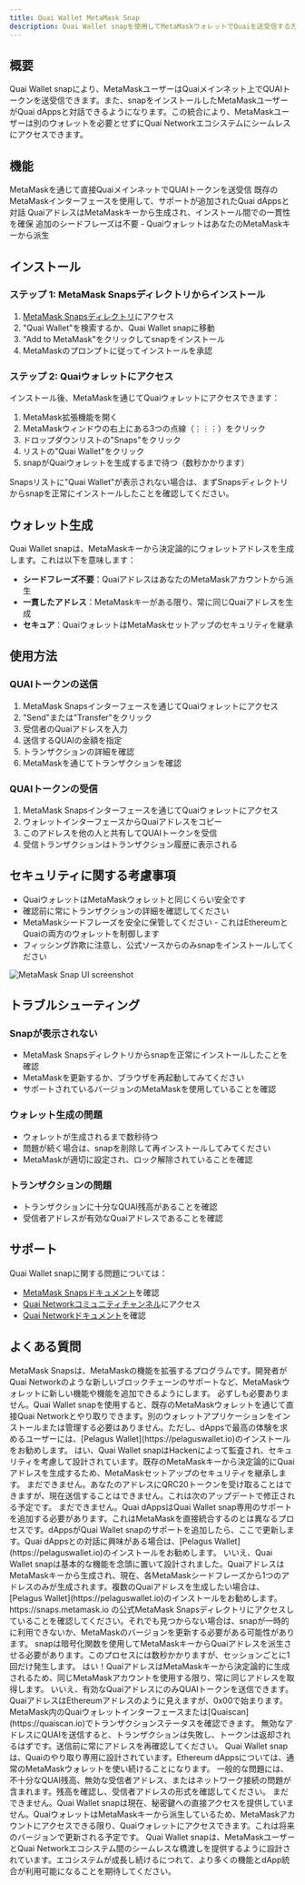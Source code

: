 ```yaml
---
title: Quai Wallet MetaMask Snap
description: Quai Wallet snapを使用してMetaMaskウォレットでQuaiを送受信する方法を学びます。
---
```


## 概要

Quai Wallet snapにより、MetaMaskユーザーはQuaiメインネット上でQUAIトークンを送受信できます。また、snapをインストールしたMetaMaskユーザーがQuai dAppsと対話できるようになります。この統合により、MetaMaskユーザーは別のウォレットを必要とせずにQuai Networkエコシステムにシームレスにアクセスできます。

## 機能

<CardGroup cols={2}>
  <Card
    title='QUAIトークンサポート'
    icon='coins'
  >
    MetaMaskを通じて直接QuaiメインネットでQUAIトークンを送受信
  </Card>
  <Card
    title='dApp統合'
    icon='puzzle-piece'
  >
    既存のMetaMaskインターフェースを使用して、サポートが追加されたQuai dAppsと対話
  </Card>
  <Card
    title='決定論的アドレス'
    icon='key'
  >
    QuaiアドレスはMetaMaskキーから生成され、インストール間での一貫性を確保
  </Card>
  <Card
    title='シードフレーズ不要'
    icon='shield-check'
  >
    追加のシードフレーズは不要 - QuaiウォレットはあなたのMetaMaskキーから派生
  </Card>
</CardGroup>

## インストール

### ステップ 1: MetaMask Snapsディレクトリからインストール

1. [MetaMask Snapsディレクトリ](https://snaps.metamask.io)にアクセス
2. "Quai Wallet"を検索するか、Quai Wallet snapに移動
3. "Add to MetaMask"をクリックしてsnapをインストール
4. MetaMaskのプロンプトに従ってインストールを承認

### ステップ 2: Quaiウォレットにアクセス

インストール後、MetaMaskを通じてQuaiウォレットにアクセスできます：

1. MetaMask拡張機能を開く
2. MetaMaskウィンドウの右上にある3つの点線（⋮⋮⋮）をクリック
3. ドロップダウンリストの"Snaps"をクリック
4. リストの"Quai Wallet"をクリック
5. snapがQuaiウォレットを生成するまで待つ（数秒かかります）

<Warning>
Snapsリストに"Quai Wallet"が表示されない場合は、まずSnapsディレクトリからsnapを正常にインストールしたことを確認してください。
</Warning>

## ウォレット生成

Quai Wallet snapは、MetaMaskキーから決定論的にウォレットアドレスを生成します。これは以下を意味します：

- **シードフレーズ不要**：QuaiアドレスはあなたのMetaMaskアカウントから派生
- **一貫したアドレス**：MetaMaskキーがある限り、常に同じQuaiアドレスを生成
- **セキュア**：QuaiウォレットはMetaMaskセットアップのセキュリティを継承

## 使用方法

### QUAIトークンの送信

1. MetaMask Snapsインターフェースを通じてQuaiウォレットにアクセス
2. "Send"または"Transfer"をクリック
3. 受信者のQuaiアドレスを入力
4. 送信するQUAIの金額を指定
5. トランザクションの詳細を確認
6. MetaMaskを通じてトランザクションを確認

### QUAIトークンの受信

1. MetaMask Snapsインターフェースを通じてQuaiウォレットにアクセス
2. ウォレットインターフェースからQuaiアドレスをコピー
3. このアドレスを他の人と共有してQUAIトークンを受信
4. 受信トランザクションはトランザクション履歴に表示される

## セキュリティに関する考慮事項

- QuaiウォレットはMetaMaskウォレットと同じくらい安全です
- 確認前に常にトランザクションの詳細を確認してください
- MetaMaskシードフレーズを安全に保管してください - これはEthereumとQuaiの両方のウォレットを制御します
- フィッシング詐欺に注意し、公式ソースからのみsnapをインストールしてください

<Frame>
  <img src="/images/metamask-snap.png" alt="MetaMask Snap UI screenshot" />
</Frame>

## トラブルシューティング

### Snapが表示されない
- MetaMask Snapsディレクトリからsnapを正常にインストールしたことを確認
- MetaMaskを更新するか、ブラウザを再起動してみてください
- サポートされているバージョンのMetaMaskを使用していることを確認

### ウォレット生成の問題
- ウォレットが生成されるまで数秒待つ
- 問題が続く場合は、snapを削除して再インストールしてみてください
- MetaMaskが適切に設定され、ロック解除されていることを確認

### トランザクションの問題
- トランザクションに十分なQUAI残高があることを確認
- 受信者アドレスが有効なQuaiアドレスであることを確認

## サポート

Quai Wallet snapに関する問題については：
- [MetaMask Snapsドキュメント](https://docs.metamask.io/guide/snaps.html)を確認
- [Quai Networkコミュニティチャンネル](https://discord.gg/quai)にアクセス
- [Quai Networkドキュメント](/jp/learn/introduction)を確認

## よくある質問

<AccordionGroup>
  <Accordion title="MetaMask Snapとは何ですか？">
    MetaMask Snapsは、MetaMaskの機能を拡張するプログラムです。開発者がQuai Networkのような新しいブロックチェーンのサポートなど、MetaMaskウォレットに新しい機能や機能を追加できるようにします。
  </Accordion>
  
  <Accordion title="Quai Network用に別のウォレットが必要ですか？">
    必ずしも必要ありません。Quai Wallet snapを使用すると、既存のMetaMaskウォレットを通じて直接Quai Networkとやり取りできます。別のウォレットアプリケーションをインストールまたは管理する必要はありません。ただし、dAppsで最高の体験を求めるユーザーには、[Pelagus Wallet](https://pelaguswallet.io)のインストールをお勧めします。
  </Accordion>
  
  <Accordion title="Quai Wallet snapは安全に使用できますか？">
    はい、Quai Wallet snapはHackenによって監査され、セキュリティを考慮して設計されています。既存のMetaMaskキーから決定論的にQuaiアドレスを生成するため、MetaMaskセットアップのセキュリティを継承します。
  </Accordion>

  <Accordion title="Quai Wallet snapで他のトークンを保管できますか？">
    まだできません。あなたのアドレスにQRC20トークンを受け取ることはできますが、現在送信することはできません。これは次のアップデートで修正される予定です。
  </Accordion>

  <Accordion title="Quai Wallet snapでQuai dAppsと対話できますか？">
    まだできません。Quai dAppsはQuai Wallet snap専用のサポートを追加する必要があります。これはMetaMaskを直接統合するのとは異なるプロセスです。dAppsがQuai Wallet snapのサポートを追加したら、ここで更新します。Quai dAppsとの対話に興味がある場合は、[Pelagus Wallet](https://pelaguswallet.io)のインストールをお勧めします。
  </Accordion>

  <Accordion title="Quai Wallet snap内で新しいアドレスを作成できますか？">
    いいえ、Quai Wallet snapは基本的な機能を念頭に置いて設計されました。QuaiアドレスはMetaMaskキーから生成され、現在、各MetaMaskシードフレーズから1つのアドレスのみが生成されます。複数のQuaiアドレスを生成したい場合は、[Pelagus Wallet](https://pelaguswallet.io)のインストールをお勧めします。
  </Accordion>

  <Accordion title="SnapsディレクトリでQuai Wallet snapが見つかりません。どうすればよいですか？">
    https://snaps.metamask.io の公式MetaMask Snapsディレクトリにアクセスしていることを確認してください。それでも見つからない場合は、snapが一時的に利用できないか、MetaMaskのバージョンを更新する必要がある可能性があります。
  </Accordion>
  
  <Accordion title="Quaiウォレットの生成に数秒かかるのはなぜですか？">
    snapは暗号化関数を使用してMetaMaskキーからQuaiアドレスを派生させる必要があります。このプロセスには数秒かかりますが、セッションごとに1回だけ発生します。
  </Accordion>
  
  <Accordion title="同じMetaMaskアカウントでsnapをインストールするたびに同じQuaiアドレスを取得できますか？">
    はい！QuaiアドレスはMetaMaskキーから決定論的に生成されるため、同じMetaMaskアカウントを使用する限り、常に同じアドレスを取得します。
  </Accordion>
  
  <Accordion title="任意のEthereumアドレスにQUAIトークンを送信できますか？">
    いいえ、有効なQuaiアドレスにのみQUAIトークンを送信できます。QuaiアドレスはEthereumアドレスのように見えますが、0x00で始まります。
  </Accordion>
  
  <Accordion title="トランザクションが成功したかどうかを確認するにはどうすればよいですか？">
    MetaMask内のQuaiウォレットインターフェースまたは[Quaiscan](https://quaiscan.io)でトランザクションステータスを確認できます。
  </Accordion>
  
  <Accordion title="無効なアドレスにQUAIを送信するとどうなりますか？">
    無効なアドレスにQUAIを送信すると、トランザクションは失敗し、トークンは返却されるはずです。送信前に常にアドレスを再確認してください。
  </Accordion>
  
  <Accordion title="既存のEthereum dAppsでQuai Wallet snapを使用できますか？">
    Quai Wallet snapは、Quaiのやり取り専用に設計されています。Ethereum dAppsについては、通常のMetaMaskウォレットを使い続けることになります。
  </Accordion>
  
  <Accordion title="QUAIを送信しようとするとエラーが発生します。何が問題でしょうか？">
    一般的な問題には、不十分なQUAI残高、無効な受信者アドレス、またはネットワーク接続の問題が含まれます。残高を確認し、受信者アドレスの形式を確認してください。
  </Accordion>
  
  <Accordion title="Quai秘密鍵をエクスポートできますか？">
    まだできません。Quai Wallet snapは現在、秘密鍵への直接アクセスを提供していません。QuaiウォレットはMetaMaskキーから派生しているため、MetaMaskアカウントにアクセスできる限り、Quaiウォレットにアクセスできます。これは将来のバージョンで更新される予定です。
  </Accordion>
</AccordionGroup>

<Info>
Quai Wallet snapは、MetaMaskユーザーとQuai Networkエコシステム間のシームレスな橋渡しを提供するように設計されています。エコシステムが成長し続けるにつれて、より多くの機能とdApp統合が利用可能になることを期待してください。
</Info>